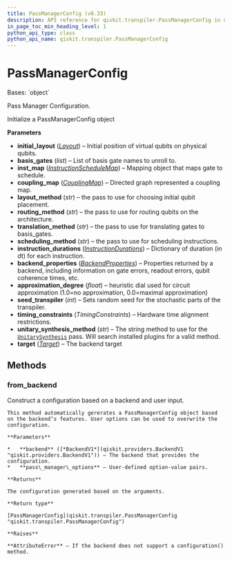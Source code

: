 ```yaml
---
title: PassManagerConfig (v0.33)
description: API reference for qiskit.transpiler.PassManagerConfig in qiskit v0.33
in_page_toc_min_heading_level: 1
python_api_type: class
python_api_name: qiskit.transpiler.PassManagerConfig
---
```


# PassManagerConfig

<Class id="qiskit.transpiler.PassManagerConfig" isDedicatedPage={true} github="https://github.com/qiskit/qiskit/tree/stable/0.19/qiskit/transpiler/passmanager_config.py" signature="PassManagerConfig(initial_layout=None, basis_gates=None, inst_map=None, coupling_map=None, layout_method=None, routing_method=None, translation_method=None, scheduling_method=None, instruction_durations=None, backend_properties=None, approximation_degree=None, seed_transpiler=None, timing_constraints=None, unitary_synthesis_method='default', unitary_synthesis_plugin_config=None, target=None)" modifiers="class">
  Bases: `object`

  Pass Manager Configuration.

  Initialize a PassManagerConfig object

  **Parameters**

  *   **initial\_layout** ([*Layout*](qiskit.transpiler.Layout "qiskit.transpiler.Layout")) – Initial position of virtual qubits on physical qubits.
  *   **basis\_gates** (*list*) – List of basis gate names to unroll to.
  *   **inst\_map** ([*InstructionScheduleMap*](qiskit.pulse.InstructionScheduleMap "qiskit.pulse.InstructionScheduleMap")) – Mapping object that maps gate to schedule.
  *   **coupling\_map** ([*CouplingMap*](qiskit.transpiler.CouplingMap "qiskit.transpiler.CouplingMap")) – Directed graph represented a coupling map.
  *   **layout\_method** (*str*) – the pass to use for choosing initial qubit placement.
  *   **routing\_method** (*str*) – the pass to use for routing qubits on the architecture.
  *   **translation\_method** (*str*) – the pass to use for translating gates to basis\_gates.
  *   **scheduling\_method** (*str*) – the pass to use for scheduling instructions.
  *   **instruction\_durations** ([*InstructionDurations*](qiskit.transpiler.InstructionDurations "qiskit.transpiler.InstructionDurations")) – Dictionary of duration (in dt) for each instruction.
  *   **backend\_properties** ([*BackendProperties*](qiskit.providers.models.BackendProperties "qiskit.providers.models.BackendProperties")) – Properties returned by a backend, including information on gate errors, readout errors, qubit coherence times, etc.
  *   **approximation\_degree** (*float*) – heuristic dial used for circuit approximation (1.0=no approximation, 0.0=maximal approximation)
  *   **seed\_transpiler** (*int*) – Sets random seed for the stochastic parts of the transpiler.
  *   **timing\_constraints** (*TimingConstraints*) – Hardware time alignment restrictions.
  *   **unitary\_synthesis\_method** (*str*) – The string method to use for the [`UnitarySynthesis`](qiskit.transpiler.passes.UnitarySynthesis "qiskit.transpiler.passes.UnitarySynthesis") pass. Will search installed plugins for a valid method.
  *   **target** ([*Target*](qiskit.transpiler.Target "qiskit.transpiler.Target")) – The backend target

  ## Methods

  <span id="qiskit-transpiler-passmanagerconfig-from-backend" />

  ### from\_backend

  <Function id="qiskit.transpiler.PassManagerConfig.from_backend" signature="PassManagerConfig.from_backend(backend, **pass_manager_options)" modifiers="classmethod">
    Construct a configuration based on a backend and user input.

    This method automatically gererates a PassManagerConfig object based on the backend’s features. User options can be used to overwrite the configuration.

    **Parameters**

    *   **backend** ([*BackendV1*](qiskit.providers.BackendV1 "qiskit.providers.BackendV1")) – The backend that provides the configuration.
    *   **pass\_manager\_options** – User-defined option-value pairs.

    **Returns**

    The configuration generated based on the arguments.

    **Return type**

    [PassManagerConfig](qiskit.transpiler.PassManagerConfig "qiskit.transpiler.PassManagerConfig")

    **Raises**

    **AttributeError** – If the backend does not support a configuration() method.
  </Function>
</Class>

